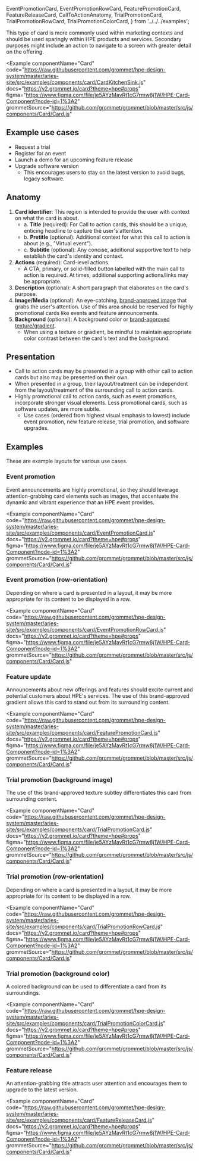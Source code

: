   EventPromotionCard,
  EventPromotionRowCard,
  FeaturePromotionCard,
  FeatureReleaseCard,
  CallToActionAnatomy,
  TrialPromotionCard,
  TrialPromotionRowCard,
  TrialPromotionColorCard,
} from '../../../examples';

This type of card is more commonly used within marketing contexts and should be used sparingly within HPE products and services. Secondary purposes might include an action to navigate to a screen with greater detail on the offering.

<Example
  componentName="Card"
  code="https://raw.githubusercontent.com/grommet/hpe-design-system/master/aries-site/src/examples/components/card/CardKitchenSink.js"
  docs="https://v2.grommet.io/card?theme=hpe#props"
  figma="https://www.figma.com/file/je5AYzMavRt1cG7rmw8j1W/HPE-Card-Component?node-id=1%3A2"
  grommetSource="https://github.com/grommet/grommet/blob/master/src/js/components/Card/Card.js"
>
  <EventPromotionCard />
</Example>

## Example use cases

- Request a trial
- Register for an event
- Launch a demo for an upcoming feature release
- Upgrade software version
  - This encourages users to stay on the latest version to avoid bugs, legacy software.

## Anatomy

<Example plain>
  <CallToActionAnatomy />
</Example>

1. **Card identifier**: This region is intended to provide the user with context on what the card is about.
   - a. **Title** (required): For Call to action cards, this should be a unique, enticing headline to capture the user's attention.
   - b. **Pretitle** (optional): Additional context for what this call to action is about (e.g., "Virtual event").
   - c. **Subtitle** (optional): Any concise, additional supportive text to help establish the card's identity and context.
1. **Actions** (required): Card-level actions.
   - A CTA, primary, or solid-filled button labelled with the main call to action is required. At times, additional supporting actions/links may be appropriate.
1. **Description** (optional): A short paragraph that elaborates on the card's purpose.
1. **Image/Media** (optional): An eye-catching, [brand-approved image](https://brandcentral.hpe.com/brand-central/content/distinctive-brand-assets/flexible-ingredients#p1-photography-style-1) that grabs the user's attention. Use of this area should be reserved for highly promotional cards like events and feature announcements.
1. **Background** (optional): A background color or [brand-approved texture/gradient](https://brandcentral.hpe.com/brand-central/content/distinctive-brand-assets/flexible-ingredients#c3-color-and-texture-style-3).
   - When using a texture or gradient, be mindful to maintain appropriate color contrast between the card's text and the background.

## Presentation

- Call to action cards may be presented in a group with other call to action cards but also may be presented on their own.
- When presented in a group, their layout/treatment can be independent from the layout/treatment of the surrounding call to action cards.
- Highly promotional call to action cards, such as event promotions, incorporate stronger visual elements. Less promotional cards, such as software updates, are more subtle.
  - Use cases (ordered from highest visual emphasis to lowest) include event promotion, new feature release, trial promotion, and software upgrades.

## Examples

These are example layouts for various use cases.

### Event promotion

Event announcements are highly promotional, so they should leverage attention-grabbing card elements such as images, that accentuate the dynamic and vibrant experience that an HPE event provides.

<Example
  componentName="Card"
  code="https://raw.githubusercontent.com/grommet/hpe-design-system/master/aries-site/src/examples/components/card/EventPromotionCard.js"
  docs="https://v2.grommet.io/card?theme=hpe#props"
  figma="https://www.figma.com/file/je5AYzMavRt1cG7rmw8j1W/HPE-Card-Component?node-id=1%3A2"
  grommetSource="https://github.com/grommet/grommet/blob/master/src/js/components/Card/Card.js"
>
  <EventPromotionCard />
</Example>

### Event promotion (row-orientation)

Depending on where a card is presented in a layout, it may be more appropriate for its content to be displayed in a row.

<Example
  componentName="Card"
  code="https://raw.githubusercontent.com/grommet/hpe-design-system/master/aries-site/src/examples/components/card/EventPromotionRowCard.js"
  docs="https://v2.grommet.io/card?theme=hpe#props"
  figma="https://www.figma.com/file/je5AYzMavRt1cG7rmw8j1W/HPE-Card-Component?node-id=1%3A2"
  grommetSource="https://github.com/grommet/grommet/blob/master/src/js/components/Card/Card.js"
>
  <EventPromotionRowCard />
</Example>

### Feature update

Announcements about new offerings and features should excite current and potential customers about HPE's services. The use of this brand-approved gradient allows this card to stand out from its surrounding content.

<Example
  componentName="Card"
  code="https://raw.githubusercontent.com/grommet/hpe-design-system/master/aries-site/src/examples/components/card/FeaturePromotionCard.js"
  docs="https://v2.grommet.io/card?theme=hpe#props"
  figma="https://www.figma.com/file/je5AYzMavRt1cG7rmw8j1W/HPE-Card-Component?node-id=1%3A2"
  grommetSource="https://github.com/grommet/grommet/blob/master/src/js/components/Card/Card.js"
>
  <FeaturePromotionCard />
</Example>

### Trial promotion (background image)

The use of this brand-approved texture subtley differentiates this card from surrounding content.

<Example
  componentName="Card"
  code="https://raw.githubusercontent.com/grommet/hpe-design-system/master/aries-site/src/examples/components/card/TrialPromotionCard.js"
  docs="https://v2.grommet.io/card?theme=hpe#props"
  figma="https://www.figma.com/file/je5AYzMavRt1cG7rmw8j1W/HPE-Card-Component?node-id=1%3A2"
  grommetSource="https://github.com/grommet/grommet/blob/master/src/js/components/Card/Card.js"
>
  <TrialPromotionCard />
</Example>

### Trial promotion (row-orientation)

Depending on where a card is presented in a layout, it may be more appropriate for its content to be displayed in a row.

<Example
  componentName="Card"
  code="https://raw.githubusercontent.com/grommet/hpe-design-system/master/aries-site/src/examples/components/card/TrialPromotionRowCard.js"
  docs="https://v2.grommet.io/card?theme=hpe#props"
  figma="https://www.figma.com/file/je5AYzMavRt1cG7rmw8j1W/HPE-Card-Component?node-id=1%3A2"
  grommetSource="https://github.com/grommet/grommet/blob/master/src/js/components/Card/Card.js"
>
  <TrialPromotionRowCard />
</Example>

### Trial promotion (background color)

A colored background can be used to differentiate a card from its surroundings.

<Example
  componentName="Card"
  code="https://raw.githubusercontent.com/grommet/hpe-design-system/master/aries-site/src/examples/components/card/TrialPromotionColorCard.js"
  docs="https://v2.grommet.io/card?theme=hpe#props"
  figma="https://www.figma.com/file/je5AYzMavRt1cG7rmw8j1W/HPE-Card-Component?node-id=1%3A2"
  grommetSource="https://github.com/grommet/grommet/blob/master/src/js/components/Card/Card.js"
>
  <TrialPromotionColorCard />
</Example>

### Feature release

An attention-grabbing title attracts user attention and encourages them to upgrade to the latest version.

<Example
  componentName="Card"
  code="https://raw.githubusercontent.com/grommet/hpe-design-system/master/aries-site/src/examples/components/card/FeatureReleaseCard.js"
  docs="https://v2.grommet.io/card?theme=hpe#props"
  figma="https://www.figma.com/file/je5AYzMavRt1cG7rmw8j1W/HPE-Card-Component?node-id=1%3A2"
  grommetSource="https://github.com/grommet/grommet/blob/master/src/js/components/Card/Card.js"
>
  <FeatureReleaseCard />
</Example>
